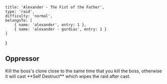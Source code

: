 
    title: 'Alexander - The Fist of the Father',
    type: 'raid',
    difficulty: 'normal',
    belongsTo: [
        { name: 'alexander', entry: 1 },
        { name: 'alexander - gordias', entry: 1 }
    ]
}

## Oppressor

<Alert color="orange" icon="warning">
    Kill the boss's clone close to the same time that you kill the boss<Consequence>, otherwise it will cast **Self Destruct** which wipes the raid after cast</Consequence>.
</Alert>
